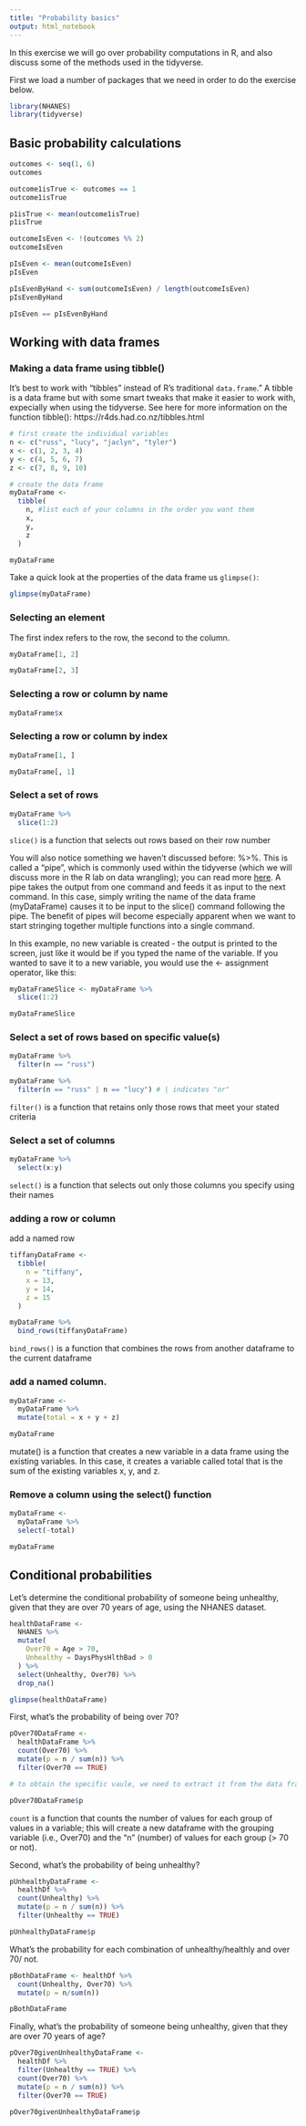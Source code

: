 ```yaml
---
title: "Probability basics"
output: html_notebook
---
```


In this exercise we will go over probability computations in R, and also discuss some of the methods used in the tidyverse.

First we load a number of packages that we need in order to do the exercise below.

```r
library(NHANES)
library(tidyverse)
```

## Basic probability calculations

```r
outcomes <- seq(1, 6)
outcomes

```

```r
outcome1isTrue <- outcomes == 1 
outcome1isTrue

```

```r
p1isTrue <- mean(outcome1isTrue)
p1isTrue

```

```r
outcomeIsEven <- !(outcomes %% 2)
outcomeIsEven

```

```r
pIsEven <- mean(outcomeIsEven)
pIsEven

pIsEvenByHand <- sum(outcomeIsEven) / length(outcomeIsEven)
pIsEvenByHand

pIsEven == pIsEvenByHand
```


## Working with data frames

### Making a data frame using tibble()

It's best to work with "tibbles" instead of R's traditional `data.frame`." A tibble is a data frame but with some smart tweaks that make it easier to work with, expecially when using the tidyverse. See here for more information on  the function tibble(): https://r4ds.had.co.nz/tibbles.html

```r
# first create the individual variables
n <- c("russ", "lucy", "jaclyn", "tyler")
x <- c(1, 2, 3, 4)
y <- c(4, 5, 6, 7)
z <- c(7, 8, 9, 10)

# create the data frame
myDataFrame <-
  tibble(
    n, #list each of your columns in the order you want them
    x,
    y,
    z
  )

myDataFrame
```

Take a quick look at the properties of the data frame us `glimpse()`:

```r
glimpse(myDataFrame) 
```

### Selecting an element

The first index refers to the row, the second to the column.

```r
myDataFrame[1, 2]

myDataFrame[2, 3]
```

### Selecting a row or column by name

```r
myDataFrame$x
```

### Selecting a row or column by index

```r
myDataFrame[1, ]

myDataFrame[, 1]
```

### Select a set of rows 

```r
myDataFrame %>% 
  slice(1:2) 
```

`slice()` is a function that selects out rows based on their row number

You will also notice something we haven't discussed before: %>%.  This is called a "pipe", which is commonly used within the tidyverse (which we will discuss more in the R lab on data wrangling); you can read more [here](http://magrittr.tidyverse.org/). A pipe takes the output from one command and feeds it as input to the next command. In this case, simply writing the name of the data frame (myDataFrame) causes it to be input to the slice() command following the pipe. The benefit of pipes will become especially apparent when we want to start stringing together multiple functions into a single command.

In this example, no new variable is created - the output is printed to the screen, just like it would be if you typed the name of the variable.  If you wanted to save it to a new variable, you would use the <- assignment operator, like this:

```r
myDataFrameSlice <- myDataFrame %>% 
  slice(1:2) 

myDataFrameSlice

```

### Select a set of rows based on specific value(s)

```r
myDataFrame %>% 
  filter(n == "russ")

myDataFrame %>% 
  filter(n == "russ" | n == "lucy") # | indicates "or"
```

`filter()` is a function that retains only those rows that meet your stated criteria

### Select a set of columns
```r
myDataFrame %>% 
  select(x:y)
```

`select()` is a function that selects out only those columns you specify using their names

### adding a row or column

add a named row

```r
tiffanyDataFrame <-
  tibble(
    n = "tiffany",
    x = 13,
    y = 14,
    z = 15
  )

myDataFrame %>% 
  bind_rows(tiffanyDataFrame)
```

`bind_rows()` is a function that combines the rows from another dataframe to the current dataframe 

### add a named column.  

```r
myDataFrame <- 
  myDataFrame %>%
  mutate(total = x + y + z)

myDataFrame
```

mutate() is a function that creates a new variable in a data frame using the existing variables.  In this case, it creates a variable called total that is the sum of the existing variables x, y, and z.


### Remove a column using the select() function

```r
myDataFrame <- 
  myDataFrame %>%
  select(-total)

myDataFrame
```

## Conditional probabilities

Let's determine the conditional probability of someone being unhealthy, given that they are over 70 years of age, using the NHANES dataset.

```r
healthDataFrame <-
  NHANES %>%
  mutate(
    Over70 = Age > 70,
    Unhealthy = DaysPhysHlthBad > 0
  ) %>%
  select(Unhealthy, Over70) %>%
  drop_na()

glimpse(healthDataFrame)
```

First, what's the probability of being over 70?

```r
pOver70DataFrame <- 
  healthDataFrame %>%
  count(Over70) %>%
  mutate(p = n / sum(n)) %>%
  filter(Over70 == TRUE)

# to obtain the specific vaule, we need to extract it from the data frame

pOver70DataFrame$p
```

`count` is a function that counts the number of values for each group of values in a variable; this will create a new dataframe with the grouping variable (i.e., Over70) and the "n" (number) of values for each group (> 70 or not). 

Second, what's the probability of being unhealthy?

```r
pUnhealthyDataFrame <- 
  healthDf %>%
  count(Unhealthy) %>%
  mutate(p = n / sum(n)) %>%
  filter(Unhealthy == TRUE)

pUnhealthyDataFrame$p
```

What's the probability for each combination of unhealthy/healthly and over 70/ not. 

```r
pBothDataFrame <- healthDf %>% 
  count(Unhealthy, Over70) %>% 
  mutate(p = n/sum(n))

pBothDataFrame
```

Finally, what's the probability of someone being unhealthy, given that they are over 70 years of age?

```r
pOver70givenUnhealthyDataFrame <-
  healthDf %>%
  filter(Unhealthy == TRUE) %>%
  count(Over70) %>%
  mutate(p = n / sum(n)) %>%
  filter(Over70 == TRUE)

pOver70givenUnhealthyDataFrame$p

```

